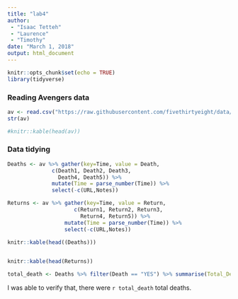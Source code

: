 ```yaml
---
title: "lab4"
author: 
 - "Isaac Tetteh"
 - "Laurence"
 - "Timothy"
date: "March 1, 2018"
output: html_document
---
```


```r
knitr::opts_chunk$set(echo = TRUE)
library(tidyverse)
```

### Reading Avengers data 
```r
av <- read.csv("https://raw.githubusercontent.com/fivethirtyeight/data/master/avengers/avengers.csv", stringsAsFactors = FALSE)
str(av)
```
```r
#knitr::kable(head(av))
```
### Data tidying

```r
Deaths <- av %>% gather(key=Time, value = Death,
              c(Death1, Death2, Death3,
                Death4, Death5)) %>%
              mutate(Time = parse_number(Time)) %>%
              select(-c(URL,Notes))

Returns <- av %>% gather(key=Time, value = Return,
                     c(Return1, Return2, Return3,
                       Return4, Return5)) %>%
                  mutate(Time = parse_number(Time)) %>%
                  select(-c(URL,Notes))
```

```r
knitr::kable(head((Deaths)))
             
```

```r
knitr::kable(head(Returns))
```

```r
total_death <- Deaths %>% filter(Death == "YES") %>% summarise(Total_Death = n()) 
```
I was able to verify that, there were ``r total_death`` total deaths.